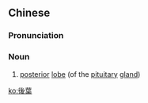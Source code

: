{{also|后叶}}
==Chinese==
{{zh-forms|s=后叶}}

===Pronunciation===
{{zh-pron
|m=hòuyè
|c=hau6 jip6
|cat=n
}}

===Noun===
{{zh-noun}}

# {{lb|zh|anatomy}} [[posterior]] [[lobe]] (of the [[pituitary]] [[gland]])

[[ko:後葉]]